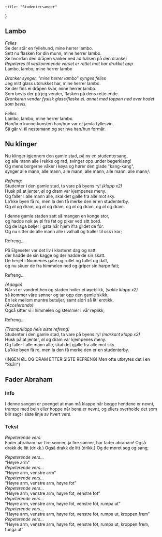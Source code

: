    title: "Studentersanger"
}

## Lambo
*Felles*\
Se der står en fyllehund, mine herrer lambo.\
Sett nu flasken for din munn, mine herrer lambo.\
Se hvordan den dråpen vanker ned ad halsen på den dranker\
*Repeteres til vedkommende verset er rettet mot har drukket opp*\
Lambo, lambo, mine herrer lambo

*Dranker synger, "mine herrer lambo" synges felles*\
Jeg mitt glass utdrukket har, mine herrer lambo.\
Se der fins ei dråpen kvar, mine herrer lambo.\
Som bevis der på jeg vender, flasken på dens rette ende.\
*Drankeren vender fysisk glass/flaske el. annet med toppen ned over hodet som bevis.*

*Felles*\
Lambo, lambo, mine herrer lambo.\
Han/hun kunne kunsten han/hun var et jævla fyllesvin.\
Så går vi til nestemann og ser hva han/hun formår.

## Nu klinger
Nu klinger igjennom den gamle stad, på ny en studentersang,\
og alle mann alle i rekke og rad, svinger opp under begerklang!\
Og mens borgerne våker i køya og hører den glade "kang-kang",\
synger alle mann, alle mann, alle mann, alle mann, alle mann, alle mann;\

*Refreng:*\
Studenter i den gamle stad, ta vare på byens ry! *(klapp x2)*\
Husk på at jenter, øl og dram var kjempenes meny.\
Og faller I alle mann alle, skal det gjalle fra alle mot sky.\
La'kke byen få ro, men la den få merke den er en studenterby.\
Og øl og dram, og øl og dram, og øl og dram, og øl og dram.

I denne gamle staden satt så mangen en konge stor,\
og hadde nok av øl fra fat og piker ved sitt bord.\
Og de laga bøljer i gata når hjem ifra gildet de fór.\
Og nu sitter de alle mann alle i valhall og traller til oss i kor;

Refreng...

På Elgeseter var det liv i klosteret dag og natt,\
der hadde de sin kagge og der hadde de sin skatt.\
De herjet i Nonnenes gate og rullet og tullet og datt,\
og nu skuer de fra himmelen ned og griper sin harpe fatt;

Refreng...

*(Adagio)*\
Når vi er vandret hen og staden hviler et øyeblikk, *(sakte klapp x2)*\
så kommer våre sønner og tar opp den gamle skikk;\
En lek mellom muntre butuljer, samt aldri så lit' erotikk.\
*(Accelerando)*\
Også sitter vi i himmelen og stemmer i vår replikk;

Refreng...

*(Tramp/klapp hele siste refreng)*\
Studenter i den gamle stad, ta vare på byens ry! *(markant klapp x2)*\
Husk på at jenter, øl og dram var kjempenes meny.\
Og faller I alle mann alle, skal det gjalle fra alle mot sky.\
La'kke byen få ro, men la den få merke den er en studenterby.

(INGEN ØL OG DRAM ETTER SISTE REFRENG! Men ofte utbrytes det i en "Skål!")

## Fader Abraham

### Info
I denne sangen er poenget at man må klappe når begge hendene er nevnt, trampe med bein eller hoppe 
når bena er nevnt, og ellers overholde det som blir sagt i siste linje av hvert vers.

### Tekst
*Repeterende vers:*\
Fader abraham har fire sønner, 
ja fire sønner, har fader abraham! 
Også drakk de litt (drikk.) 
Også drakk de litt (drikk.) 
Og de moret seg og sang; 

*Repeterende vers...*\
“Høyre arm”\
*Repeterende vers...*\
“Høyre arm, venstre arm”\
*Repeterende vers...*\
“Høyre arm, venstre arm, høyre fot”\
*Repeterende vers...*\
“Høyre arm, venstre arm, høyre fot, venstre fot”\
*Repeterende vers...*\
“Høyre arm, venstre arm, høyre fot, venstre fot, rumpa ut”\
*Repeterende vers...*\
“Høyre arm, venstre arm, høyre fot, venstre fot, rumpa ut, kroppen frem”\
*Repeterende vers...*\
“Høyre arm, venstre arm, høyre fot, venstre fot, rumpa ut, kroppen frem, tunga ut”
